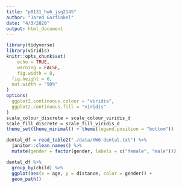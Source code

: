 ```yaml
---
title: "p8131_hw6_jsg2145"
author: "Jared Garfinkel"
date: "4/3/2020"
output: html_document
---
```


```r
library(tidyverse)
library(viridis)
knitr::opts_chunk$set(
	echo = TRUE,
	warning = FALSE,
	fig.width = 8, 
  fig.height = 6,
  out.width = "90%"
)
options(
  ggplot2.continuous.colour = "viridis",
  ggplot2.continuous.fill = "viridis"
)
scale_colour_discrete = scale_colour_viridis_d
scale_fill_discrete = scale_fill_viridis_d
theme_set(theme_minimal() + theme(legend.position = "bottom"))
```

```r
dental_df = read_table2("./data/HW6-dental.txt") %>% 
  janitor::clean_names() %>% 
  mutate(gender = factor(gender, labels = c("female", "male")))
```

```r
dental_df %>% 
  group_by(child) %>% 
  ggplot(aes(x = age, y = distance, color = gender)) +
  geom_path()
```

```r

```

